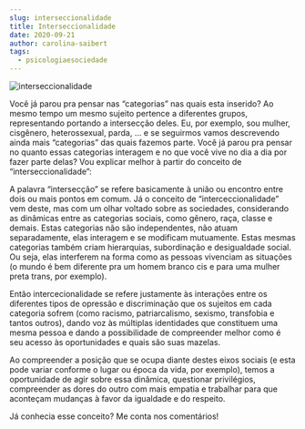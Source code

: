 ```yaml
---
slug: interseccionalidade
title: Interseccionalidade
date: 2020-09-21
author: carolina-saibert
tags:
  - psicologiaesociedade
---
```

![interseccionalidade](/images/interseccionalidade.png "interseccionalidade")

Você já parou pra pensar nas “categorias” nas quais esta inserido? Ao mesmo tempo um mesmo sujeito pertence a diferentes grupos, representando portando a intersecção deles. Eu, por exemplo, sou mulher, cisgênero, heterossexual, parda, ... e se seguirmos vamos descrevendo ainda mais “categorias” das quais fazemos parte. Você já parou pra pensar no quanto essas categorias interagem e no que você vive no dia a dia por fazer parte delas? Vou explicar melhor à partir do conceito de “interseccionalidade”:

A palavra “intersecção” se refere basicamente à união ou encontro entre dois ou mais pontos em comum. Já o conceito de “interceccionalidade” vem deste, mas com um olhar voltado sobre as sociedades, considerando as dinâmicas entre as categorias sociais, como gênero, raça, classe e demais. Estas categorias não são independentes, não atuam separadamente, elas interagem e se modificam mutuamente. Estas mesmas categorias também criam hierarquias, subordinação e desigualdade social. Ou seja, elas interferem na forma como as pessoas vivenciam as situações (o mundo é bem diferente pra um homem branco cis e para uma mulher preta trans, por exemplo).

Então intercecionalidade se refere justamente às interações entre os diferentes tipos de opressão e discriminação que os sujeitos em cada categoria sofrem (como racismo, patriarcalismo, sexismo, transfobia e tantos outros), dando voz às múltiplas identidades que constituem uma mesma pessoa e dando a possibilidade de compreender melhor como é seu acesso às oportunidades e quais são suas mazelas.

Ao compreender a posição que se ocupa diante destes eixos sociais (e esta pode variar conforme o lugar ou época da vida, por exemplo), temos a oportunidade de agir sobre essa dinâmica, questionar privilégios, compreender as dores do outro com mais empatia e trabalhar para que aconteçam mudanças à favor da igualdade e do respeito.

Já conhecia esse conceito? Me conta nos comentários!
